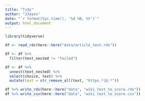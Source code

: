 ```yaml
---
title: "Tidy"
author: "JJayes"
date: "`r format(Sys.time(), '%d %B, %Y')`"
output: html_document
---
```


```r
library(tidyverse)
```

```r
df <- read_rds(here::here("data/article_text.rds"))
```

```r
df <- df %>% 
  filter(text_nested != "failed")
```

```r
df <- df %>% 
  unnest(text_nested) %>% 
  select(choice, text) %>% 
  mutate(text = str_remove_all(text, "https.*|@.*"))
```

```r
df %>% write_rds(here::here("data", "wiki_text_to_score.rds"))
df %>% write_csv(here::here("data", "wiki_text_to_score.csv"))
```

